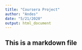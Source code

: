 ```yaml
---
title: "Coursera Project"
author: "Andes"
date: "5/21/2020"
output: html_document
---
```


## This is a markdown file


